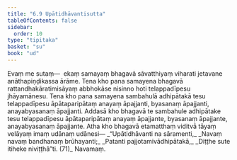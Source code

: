 ```yaml
---
title: "6.9 Upātidhāvantisutta"
tableOfContents: false
sidebar:
  order: 10
type: "tipitaka"
basket: "su"
book: "ud"
---
```



<DynamicBreadcrumb />

<Division number="59" book="ud" bookNo="18" page="167">

<Paragraph number="587" book="ud">
Evaṃ me sutaṃ—  ekaṃ samayaṃ bhagavā sāvatthiyaṃ viharati jetavane anāthapiṇḍikassa ārāme. Tena kho pana samayena bhagavā rattandhakāratimisāyaṃ abbhokāse nisinno hoti telappadīpesu jhāyamānesu.
</Paragraph>

<Paragraph number="588" book="ud">
Tena kho pana samayena sambahulā adhipātakā tesu telappadīpesu āpātaparipātaṃ anayaṃ āpajjanti, byasanaṃ āpajjanti, anayabyasanaṃ āpajjanti. Addasā kho bhagavā te sambahule adhipātake tesu telappadīpesu āpātaparipātaṃ anayaṃ āpajjante, byasanaṃ āpajjante, anayabyasanaṃ āpajjante.
</Paragraph>

<Paragraph number="589" book="ud">
Atha kho bhagavā etamatthaṃ viditvā tāyaṃ velāyaṃ imaṃ udānaṃ udānesi—
</Paragraph>

<Paragraph number="590" type="verses" book="ud">
_“Upātidhāvanti na sāramenti,_  
_Navaṃ navaṃ bandhanaṃ brūhayanti;_  
_Patanti pajjotamivādhipātakā,_  
_Diṭṭhe sute itiheke niviṭṭhā”ti. (71)_  


</Paragraph>
</Division>

<Paragraph number="591" type="center" book="ud">
Navamaṃ.
</Paragraph>